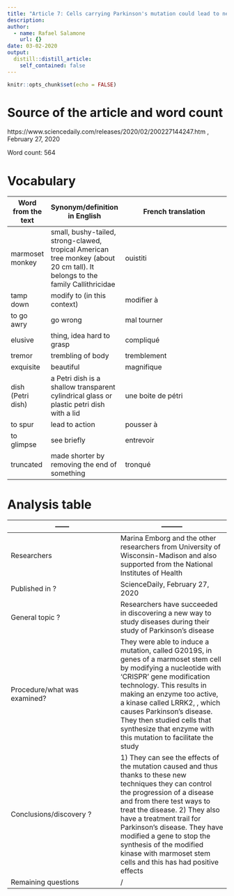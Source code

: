 ```yaml
---
title: "Article 7: Cells carrying Parkinson's mutation could lead to new model for studying disease"
description: 
author:
  - name: Rafael Salamone
    url: {}
date: 03-02-2020
output:
  distill::distill_article:
    self_contained: false
---
```


```r
knitr::opts_chunk$set(echo = FALSE)
```

# Source of the article and word count

https://www.sciencedaily.com/releases/2020/02/200227144247.htm , February 27, 2020

Word count: 564


# Vocabulary 
Word from the text | Synonym/definition in English | French translation
------------- | -------------|---------------------------------------------
marmoset monkey | small, bushy-tailed, strong-clawed, tropical American tree monkey (about 20 cm tall). It belongs to the family Callithricidae | ouistiti
tamp down | modify to (in this context) | modifier à  
to go awry | go wrong | mal tourner
elusive | thing, idea hard to grasp | compliqué
tremor | trembling of body | tremblement
exquisite | beautiful | magnifique
dish (Petri dish) | a Petri dish is a shallow transparent cylindrical glass or plastic petri dish with a lid | une boite de pétri 
to spur | lead to action | pousser à 
to glimpse | see briefly | entrevoir
truncated | made shorter by removing the end of something | tronqué

# Analysis table

------        | ---------
------------- | -------------
| Researchers | Marina Emborg and the other researchers from University of Wisconsin-Madison and also supported from the National Institutes of Health
| Published in ? | ScienceDaily, February 27, 2020
| General topic ? | Researchers have succeeded in discovering a new way to study diseases during their study of Parkinson's disease 
| Procedure/what was examined? | They were able to induce a mutation, called G2019S, in genes of a marmoset stem cell by modifying a nucleotide with 'CRISPR' gene modification technology. This results in making an enzyme too active, a kinase called LRRK2, , which causes Parkinson's disease. They then studied cells that synthesize that enzyme with this mutation to facilitate the study 
| Conclusions/discovery ? | 1) They can see the effects of the mutation caused and thus thanks to these new techniques they can control the progression of a disease and from there test ways to treat the disease. 2) They also have a treatment trail for Parkinson's disease. They have modified a gene to stop the synthesis of the modified kinase with marmoset stem cells and this has had positive effects
| Remaining questions | /
